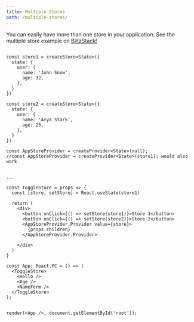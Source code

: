 ```yaml
---
title: Multiple Stores
path: /multiple-stores/
---
```



You can easily have more than one store in your application. See the multiple store example on [BlitzStack!](https://stackblitz.com/edit/react-rx-state-multiple-stores-toggle?file=index.tsx)

```code src=https://stackblitz.com/edit/react-rx-state-multiple-stores-toggle?file=index.tsx

const store1 = createStore<State>({
  state: {
    user: {
      name: 'John Snow',
      age: 32,
    },
  }
})

const store2 = createStore<State>({
  state: {
    user: {
      name: 'Arya Stark',
      age: 25,
    },
  }
})

const AppStoreProvider = createProvider<State>(null);
//const AppStoreProvider = createProvider<State>(store1); would also work


...

const ToggleStore = props => {
  const [store, setStore] = React.useState(store1)

  return (
    <div>
      <button onClick={() => setStore(store1)}>Store 1</button>
      <button onClick={() => setStore(store2)}>Store 2</button>
      <AppStoreProvider.Provider value={store}>
        {props.children}
      </AppStoreProvider.Provider>

    </div>
  )
}

const App: React.FC = () => (
  <ToggleStore>
    <Hello />
    <Age />
    <NameForm />
  </ToggleStore>
);


render(<App />, document.getElementById('root'));
```
